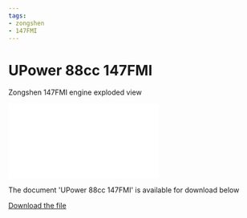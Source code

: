 ```yaml
---
tags:
- zongshen
- 147FMI
---
```



# UPower 88cc 147FMI

Zongshen 147FMI engine exploded view

<div style={{ position: 'relative', paddingBottom: '141.4%', height: 0, overflow: 'hidden', maxWidth: '100%', background: '#f0f0f0' }}>
  <iframe
    src="/file/UPower88-147FMI.pdf#toolbar=0&navpanes=0&scrollbar=0"
    style={{ position: 'absolute', top: 0, left: 0, width: '100%', height: '100%' }}
    frameBorder="0"
    scrolling="no">
  </iframe>
</div>

The document 'UPower 88cc 147FMI' is available for download below

[Download the file](../../../static/file/UPower88-147FMI.pdf)
